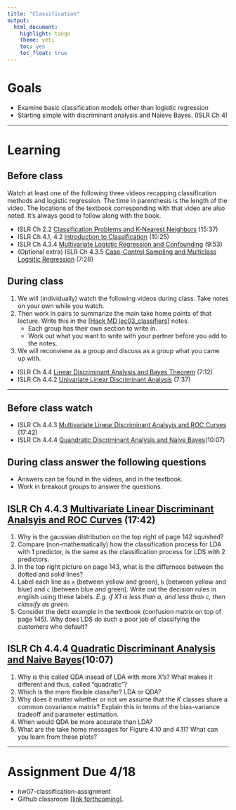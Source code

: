 ```yaml
---
title: "Classification"
output:   
  html_document: 
    highlight: tango
    theme: yeti
    toc: yes
    toc_float: true
---
```



# Goals

* Examine basic classification models other than logistic regression 
* Starting simple with discriminant analysis and Naieve Bayes. (ISLR Ch 4)

----

# Learning

## Before class
Watch at least one of the following three videos recapping classification methods and logistic regression. The time in parenthesis is the length of the video. The locations of the textbook corresponding with that video are also noted. It's always good to follow along with the book. 

* ISLR Ch 2.2 [Classification Problems and K-Nearest Neighbors](https://www.youtube.com/watch?v=RfrGiG1Hm3M) (15:37)
* ISLR Ch 4.1, 4.2 [Introduction to Classification](https://www.youtube.com/watch?v=RfrGiG1Hm3M) (10:25)
* ISLR Ch 4.3.4 [Multivariate Logistic Regression and Confounding](https://www.youtube.com/watch?v=MpX8rVv_u4E) (9:53)
* (Optional extra) ISLR Ch 4.3.5 [Case-Control Sampling and Multiclass Logsitic Regression](https://www.youtube.com/watch?v=GavRXXEHGqU) (7:28)

## During class

1. We will (individually) watch the following videos during class. Take notes on your own while you watch. 
2. Then work in pairs to summarize the main take home points of that lecture. Write this in the [[Hack MD lec03_classifiers]](https://hackmd.io/@norcalbiostat/lec03_classifiers) notes.
    - Each group has their own section to write in. 
    - Work out what you want to write with your partner before you add to the notes. 
3. We will reconviene as a group and discuss as a group what you came up with. 

* ISLR Ch 4.4 [Linear Discriminant Analysis and Bayes Theorem](https://www.youtube.com/watch?v=RfrGiG1Hm3M) (7:12)
* ISLR Ch 4.4.2 [Univariate Linear Discriminant Analysis](https://www.youtube.com/watch?v=QG0pVJXT6EU) (7:37)

----

## Before class watch
* ISLR Ch 4.4.3 [Multivariate Linear Discriminant Analsyis and ROC Curves](https://www.youtube.com/watch?v=X4VDZDp2vqw) (17:42)
* ISLR Ch 4.4.4 [Quandratic Discriminant Analysis and Naive Bayes](https://www.youtube.com/watch?v=6FiNGTYAOAA)(10:07)


## During class answer the following questions
* Answers can be found in the videos, and in the textbook. 
* Work in breakout groups to answer the questions. 

## ISLR Ch 4.4.3 [Multivariate Linear Discriminant Analsyis and ROC Curves](https://www.youtube.com/watch?v=X4VDZDp2vqw) (17:42)

1. Why is the gaussian distribution on the top right of page 142 squished? 
2. Compare (non-mathematically) how the classification process for LDA with 1 predictor, is the same as the classification process for LDS with 2 predictors. 
3. In the top right picture on page 143, what is the differnece between the dotted and solid lines?
4. Label each line as `a` (between yellow and green), `b` (between yellow and blue) and `c` (between blue and green). Write out the decision rules in english using these labels. _E.g. if X1 is less than a, and less than c, then classify as green._
5. Consider the debt example in the textbook (confusion matrix on top of page 145). Why does LDS do such a poor job of classifying the customers who default? 



## ISLR Ch 4.4.4 [Quadratic Discriminant Analysis and Naive Bayes](https://www.youtube.com/watch?v=6FiNGTYAOAA)(10:07)

1. Why is this called QDA insead of LDA with more X's? What makes it different and thus, called "quadratic"? 
2. Which is the more flexible classifer? LDA or QDA? 
3. Why does it matter whether or not we assume that the $K$ classes share a common covariance matrix? Explain this in terms of the bias-variance tradeoff and parameter estimation. 
4. When would QDA be more accurate than LDA? 
5. What are the take home messages for Figure 4.10 and 4.11? What can you learn from these plots?


----


# Assignment Due 4/18

* hw07-classification-assignment
* Github classroom [[link forthcoming]](). 
    
    
    
